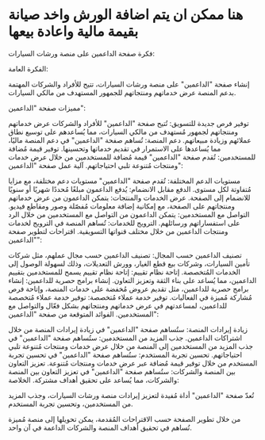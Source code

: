 # هنا ممكن ان يتم اضافة الورش واخد صيانة بقيمة مالية واعادة بيعها

فكرة صفحة الداعمين على منصة ورشات السيارات:

الفكرة العامة:

إنشاء صفحة "الداعمين" على منصة ورشات السيارات، تتيح للأفراد والشركات المهتمة
بدعم المنصة عرض خدماتهم ومنتجاتهم للجمهور المستهدف من مالكي السيارات.

مميزات صفحة "الداعمين":

توفير فرص جديدة للتسويق: تُتيح صفحة "الداعمين" للأفراد والشركات عرض خدماتهم
ومنتجاتهم لجمهور مُستهدف من مالكي السيارات، مما يُساعدهم على توسيع نطاق عملائهم
وزيادة مبيعاتهم. دعم المنصة: تُساهم صفحة "الداعمين" في دعم المنصة ماليًا، مما
يُساعدها على الاستمرار في تقديم خدماتها وتحسينها. توفير قيمة مُضافة للمستخدمين:
تُقدم صفحة "الداعمين" قيمة مُضافة للمستخدمين من خلال عرض خدمات ومنتجات مُتنوعة
تلبي احتياجاتهم. آلية عمل صفحة "الداعمين":

مستويات الدعم المختلفة: تُقدم صفحة "الداعمين" مستويات دعم مختلفة، مع مزايا
مُتفاوتة لكل مستوى. الدفع مقابل الانضمام: يُدفع الداعمون مبلغًا مُحددًا شهريًا
أو سنويًا للانضمام إلى الصفحة. عرض الخدمات والمنتجات: يتمكن الداعمون من عرض
خدماتهم ومنتجاتهم على الصفحة، مع إمكانية إضافة معلومات مُفصّلة وصور ومقاطع
فيديو. التواصل مع المستخدمين: يتمكن الداعمون من التواصل مع المستخدمين من خلال
الرد على استفساراتهم ورسائلهم. الترويج للخدمات: تُساهم المنصة في الترويج لخدمات
ومنتجات الداعمين من خلال مختلف قنواتها التسويقية. اقتراحات لتطوير صفحة
"الداعمين":

تصنيف الداعمين حسب المجال: تصنيف الداعمين حسب مجال عملهم، مثل شركات تأمين
السيارات، وشركات بيع قطع الغيار، وورش التعديلات، وذلك لسهولة الوصول إلى الخدمات
المُتخصصة. إتاحة نظام تقييم: إتاحة نظام تقييم يسمح للمستخدمين بتقييم الداعمين،
مما يُساعد على بناء الثقة وتعزيز التعاون. إنشاء برامج حصرية للداعمين: إنشاء
برامج حصرية للداعمين، مثل تقديم عروض مُخفضة على خدمات المنصة، وإتاحة فرص مُشاركة
مُميزة في الفعاليات. توفير خدمة عملاء مُتخصصة: توفير خدمة عملاء مُتخصصة
للداعمين، لمساعدتهم في عرض خدماتهم ومنتجاتهم بشكل فعّال والتواصل مع المستخدمين.
الفوائد المتوقعة من صفحة "الداعمين":

زيادة إيرادات المنصة: ستُساهم صفحة "الداعمين" في زيادة إيرادات المنصة من خلال
اشتراكات الداعمين. جذب المزيد من المستخدمين: ستُساهم صفحة "الداعمين" في جذب
المزيد من المستخدمين إلى المنصة من خلال عرض خدمات ومنتجات مُتنوعة تلبي
احتياجاتهم. تحسين تجربة المستخدم: ستُساهم صفحة "الداعمين" في تحسين تجربة
المستخدم من خلال توفير قيمة مُضافة عبر عرض خدمات ومنتجات مُتنوعة. تعزيز التعاون
بين المنصة والشركات: ستُساهم صفحة "الداعمين" في تعزيز التعاون بين المنصة
والشركات، مما يُساعد على تحقيق أهداف مشتركة. الخلاصة:

تُعدّ صفحة "الداعمين" أداة مُفيدة لتعزيز إيرادات منصة ورشات السيارات، وجذب
المزيد من المستخدمين، وتحسين تجربة المستخدم.

من خلال تطوير الصفحة حسب الاقتراحات المُقدمة، يمكن تحويلها إلى منصة مُميزة
تُساهم في تحقيق أهداف المنصة والشركات الداعمة في آن واحد.
